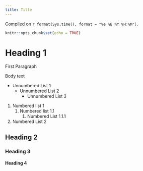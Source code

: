 ```yaml
---
title: Title
---
```


Compiled on `r format(Sys.time(), format = "%e %B %Y %H:%M")`.

```r
knitr::opts_chunk$set(echo = TRUE)
```

# Heading 1

First Paragraph

Body text

- Unnumbered List 1
    - Unnumbered List 2
        - Unnumbered List 3

1. Numbered list 1
    1. Numbered list 1.1
        1. Numbered List 1.1.1
1. Numbered List 2

## Heading 2

### Heading 3

#### Heading 4
